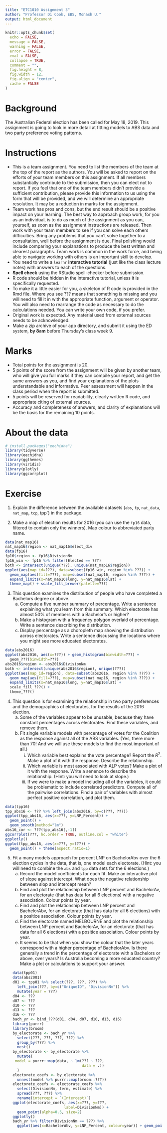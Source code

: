 ```yaml
---
title: "ETC1010 Assignment 3"
author: "Professor Di Cook, EBS, Monash U."
output: html_document
---
```


```r
knitr::opts_chunk$set(
  echo = FALSE,
  message = FALSE,
  warning = FALSE,
  error = FALSE, 
  eval = FALSE,
  collapse = TRUE,
  comment = "",
  fig.height = 8,
  fig.width = 12,
  fig.align = "center",
  cache = FALSE
)
```

# Background

The Australian Federal election has been called for May 18, 2019. This assignment is going to look in more detail at fitting models to ABS data and two party preference voting patterns.

# Instructions

- This is a team assignment. You need to list the members of the team at the top of the report as the authors. You will be asked to report on the efforts of your team members on this assignment. If all members substantially contribute to the submission, then you can elect not to report. If you feel that one of the team members didn't provide a sufficient contribution, please provide this information to us using the form that will be provided, and we will determine an appropriate resolution. It may be a reduction in marks for the assignment. 
- Team work has pros and cons, but the end result should be a positive impact on your learning. The best way to approach group work, for you as an individual, is to do as much of the assignment as you can, yourself, as soon as the assignment instructions are released. Then work with your team members to see if you can solve each others difficulties. Bring any problems that you can't solve together to a consultation, well before the assignment is due. Final polishing would include comparing your explanations to produce the best written and clearest paragraphs. Team work is common in the work force, and being able to navigate working with others is an important skill to develop. 
- You need to write a `learnr` **interactive tutorial** (just like the class lecture notes) with answers to each of the questions. 
- **Spell check** using the RStudio spell-checker before submission.
- R code should be hidden in the interactive tutorial, unless it is specifically requested.
- To make it a little easier for you, a skeleton of R code is provided in the Rmd file. Where you see ??? means that something is missing and you will need to fill it in with the appropriate function, argument or operator. You will also need to rearrange the code as necessary to do the calculations needed. You can write your own code, if you prefer.
- Original work is expected. Any material used from external sources needs to be acknowledged.
- Make a zip archive of your app directory, and submit it using the ED system, **by 8am** before Thursday's class week 9. 

# Marks 

- Total points for the assignment is 20. 
- 5 points of the score from the assignment will be given by another team, who will give you full marks if they can compile your report, and get the same answers as you, and find your explanations of the plots understandable and informative. Peer assessment will happen in the class period when the report is submitted.
- 5 points will be reserved for readability, clearly written R code, and appropriate citing of external sources.
- Accuracy and completeness of answers, and clarity of explanations will be the basis for the remaining 10 points.

# About the data

```r
# install.packages("eechidna")
library(tidyverse)
library(eechidna)
library(ggthemes)
library(viridis)
library(plotly)
library(ggcorrplot)
```

# Exercise

1. Explain the difference between the available datasets (`abs`, `fp`, `nat_data`, `nat_map`, `tcp`, tpp`) in the package. 

2. Make a map of election results for 2016 (you can use the `fp16` data, filtered to contain only the winners). Map colour to abbreviated party name.

```r
data(nat_map16)
nat_map16$region <- nat_map16$elect_div
data(fp16)
fp16$region <- fp16$DivisionNm
fp16_win <- fp16 %>% filter(Elected == ???)
both <- intersect(unique(???), unique(nat_map16$region))
ggplot(aes(map_id=???), data=subset(fp16_win, region %in% ???)) +
  geom_map(aes(fill=???), map=subset(nat_map16, region %in% ???)) +
  expand_limits(x=nat_map16$long, y=nat_map16$lat) + 
  theme_map() + scale_fill_brewer(palette=???)
```

3. This question examines the distribution of people who have completed a Bachelors degree or above. 
    a. Compute a five number summary of percentage. Write a sentence explaining what you learn from this summary. Which electorate has almost 50% of members with a Bachelor's or higher?
    b. Make a histogram with a frequency polygon overlaid of percentage. Write a sentence describing the distribution.
    c. Display percentage as a choropleth map showing the distribution across electorates. Write a sentence discussing the locations where you might see more educated electorates.

```r
data(abs2016)
ggplot(abs2016, aes(x=???)) + geom_histogram(binwidth=???) +
  geom_???(binwidth=???)
abs2016$region <- abs2016$DivisionNm
both <- intersect(unique(abs2016$region), unique(???))
ggplot(aes(map_id=region), data=subset(abs2016, region %in% ???)) +
  geom_map(aes(fill=???), map=subset(nat_map16, region %in% ???)) +
  expand_limits(x=nat_map16$long, y=nat_map16$lat) + 
  scale_fill_???() +
  theme_???()
```

4. This question is for examining the relationship in two party preferences and the demographics of electorates, for the results of the 2016 election. 
    a. Some of the variables appear to be unusable, because they have constant percentages across electorates. Find these variables, and remove them.
    b. Fit single variable models with percentage of votes for the Coalition as the response against all of the ABS variables. (Yes, there more than 70! And we will use these models to find the most important of all.)
        i. Which variable best explains the vote percentage? Report the $R^2$. Make a plot of it with the response. Describe the relationship. 
        ii. Which variable is most associated with ALP votes? Make a plot of it with the response. Write a senence to describe the relationship. (Hint: you will need to look at slope.)
        iii. If we were to make a model including all of the variables, it could be problematic to include correlated predictors. Compute all of the pairwise correlations. Find a pair of variables with almost perfect positive correlation, and plot them.

```r
data(tpp16)
tpp_abs16 <- ??? %>% left_join(abs2016, by=c(???, ???))
ggplot(tpp_abs16, aes(x=???, y=LNP_Percent)) + 
  geom_point() + 
  geom_smooth(method="lm")
abs16_cor <- ???(tpp_abs16[,-1])
ggcorrplot(???, hc.order = TRUE, outline.col = "white")
ggplotly()
ggplot(tpp_abs16, aes(x=???, y=???)) + 
  geom_point() + theme(aspect.ratio=1)
```

5. Fit a many models approach for percent LNP on BachelorAbv over the 6 election cycles in the data, that is, one model each electorate. (Hint: you will need to combine the `abs` and `tpp` data sets for the 6 elections.)
    a. Record the model coefficients for each fit. Make an interactive plot of slope against intercept. What does the negative relationship between slop and intercept mean?
    b. Find and plot the relationship between LNP percent and BachelorAv, for an electorate (that has data for all 6 elections) with a negative association. Colour points by year. 
    c. Find and plot the relationship between LNP percent and BachelorAbv, for an electorate (that has data for all 6 elections) with a positice association. Colour points by year.
    d. Find the electorate named MELBOURNE and plot the relationship between LNP percent and BachelorAv, for an electorate (that has data for all 6 elections) with a positice association. Colour points by year.
    e. It seems to be that when you show the colour that the later years correspond with a higher percentage of BachelorAbv. Is there generally a trend in the percentage of electorate with a Bachelors or above, over years? Is Australia becoming a more educated country? Make a plot or calculations to support your answer. 
```r
data(tpp01)
data(abs2001)
d01 <- tpp01 %>% select(???, ???, ???) %>%
  left_join(???, by=c("UniqueID", "DivisionNm")) %>%
  mutate(year = ???)
d04 <- ???
d07 <- ???
d10 <- ???
d13 <- ???
d16 <- ???
bach_yr <- bind_???(d01, d04, d07, d10, d13, d16)
library(purrr)
library(broom)
by_electorate <- bach_yr %>% 
  select(???, ???, ???, ???) %>%
  group_by(???) %>% 
  nest()
by_electorate <- by_electorate %>% 
  mutate(
    model = purrr::map(data, ~ lm(??? ~ ???, 
                                  data = .))
  )
electorate_coefs <- by_electorate %>% 
  unnest(model %>% purrr::map(broom::???))
electorate_coefs <- electorate_coefs %>% 
  select(DivisionNm, term, estimate) %>% 
  spread(???, ???) %>%
  rename(intercept = `(Intercept)`)
ggplot(electorate_coefs, aes(x=???, y=???, 
                          label=DivisionNm)) +
  geom_point(alpha=0.5, size=2) 
ggplotly()
bach_yr %>% filter(DivisionNm == ???) %>%
  ggplot(aes(x=BachelorAbv, y=LNP_Percent, colour=year)) + geom_point()
```

